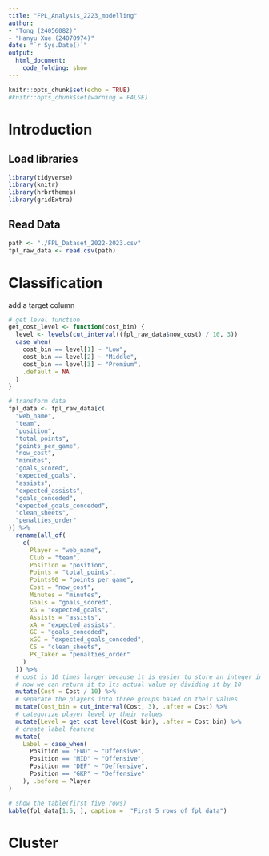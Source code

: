 ```yaml
---
title: "FPL_Analysis_2223_modelling"
author: 
- "Tong (24056082)"
- "Hanyu Xue (24070974)"
date: "`r Sys.Date()`"
output:
  html_document:
    code_folding: show
---
```


```r
knitr::opts_chunk$set(echo = TRUE)
#knitr::opts_chunk$set(warning = FALSE)
```

# Introduction

## Load libraries

```r
library(tidyverse)
library(knitr)
library(hrbrthemes)
library(gridExtra)
```


## Read Data

```r
path <- "./FPL_Dataset_2022-2023.csv"
fpl_raw_data <- read.csv(path)
```


# Classification

add a target column
```r
# get level function
get_cost_level <- function(cost_bin) {
  level <- levels(cut_interval((fpl_raw_data$now_cost) / 10, 3))
  case_when(
    cost_bin == level[1] ~ "Low",
    cost_bin == level[2] ~ "Middle",
    cost_bin == level[3] ~ "Premium",
    .default = NA
  )
}

# transform data
fpl_data <- fpl_raw_data[c(
  "web_name",
  "team",
  "position",
  "total_points",
  "points_per_game",
  "now_cost",
  "minutes",
  "goals_scored",
  "expected_goals",
  "assists",
  "expected_assists",
  "goals_conceded",
  "expected_goals_conceded",
  "clean_sheets",
  "penalties_order"
)] %>%
  rename(all_of(
    c(
      Player = "web_name",
      Club = "team",
      Position = "position",
      Points = "total_points",
      Points90 = "points_per_game",
      Cost = "now_cost",
      Minutes = "minutes",
      Goals = "goals_scored",
      xG = "expected_goals",
      Assists = "assists",
      xA = "expected_assists",
      GC = "goals_conceded",
      xGC = "expected_goals_conceded",
      CS = "clean_sheets",
      PK_Taker = "penalties_order"
    )
  )) %>%
  # cost is 10 times larger because it is easier to store an integer in the database
  # now we can return it to its actual value by dividing it by 10
  mutate(Cost = Cost / 10) %>%
  # separate the players into three groups based on their values
  mutate(Cost_bin = cut_interval(Cost, 3), .after = Cost) %>%
  # categorize player level by their values
  mutate(Level = get_cost_level(Cost_bin), .after = Cost_bin) %>% 
  # create label feature
  mutate(
    Label = case_when(
      Position == "FWD" ~ "Offensive",
      Position == "MID" ~ "Offensive",
      Position == "DEF" ~ "Deffensive",
      Position == "GKP" ~ "Deffensive"
    ), .before = Player
)

# show the table(first five rows)
kable(fpl_data[1:5, ], caption =  "First 5 rows of fpl data")
```



# Cluster
